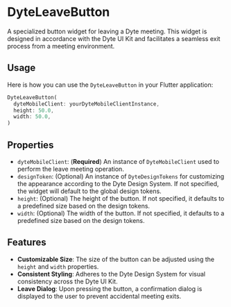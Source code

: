 # DyteLeaveButton

A specialized button widget for leaving a Dyte meeting. This widget is designed in accordance with the Dyte UI Kit and facilitates a seamless exit process from a meeting environment.

## Usage

Here is how you can use the `DyteLeaveButton` in your Flutter application:

```dart
DyteLeaveButton(
  dyteMobileClient: yourDyteMobileClientInstance,
  height: 50.0,
  width: 50.0,
)
```

## Properties

- `dyteMobileClient`: (**Required**) An instance of `DyteMobileClient` used to perform the leave meeting operation.
- `designToken`: (Optional) An instance of `DyteDesignTokens` for customizing the appearance according to the Dyte Design System. If not specified, the widget will default to the global design tokens.
- `height`: (Optional) The height of the button. If not specified, it defaults to a predefined size based on the design tokens.
- `width`: (Optional) The width of the button. If not specified, it defaults to a predefined size based on the design tokens.


## Features

- **Customizable Size**: The size of the button can be adjusted using the `height` and `width` properties.
- **Consistent Styling**: Adheres to the Dyte Design System for visual consistency across the Dyte UI Kit.
- **Leave Dialog**: Upon pressing the button, a confirmation dialog is displayed to the user to prevent accidental meeting exits.